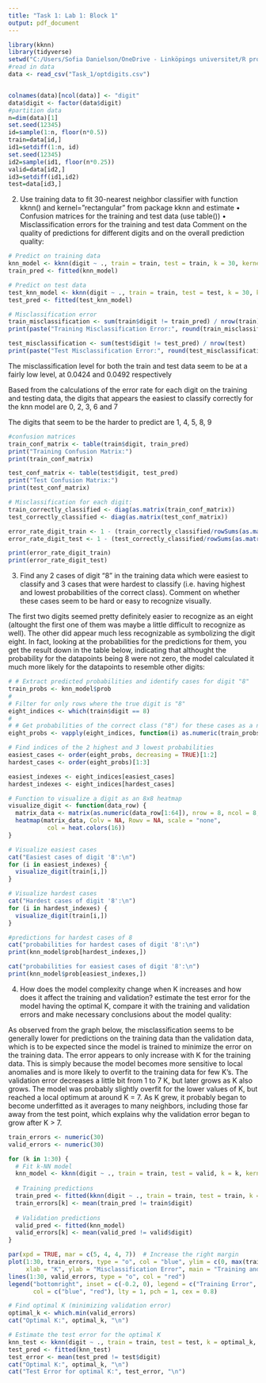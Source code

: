 ```yaml
---
title: "Task 1: Lab 1: Block 1"
output: pdf_document
---
```


```r
library(kknn)
library(tidyverse)
setwd("C:/Users/Sofia Danielson/OneDrive - Linköpings universitet/R programmering/maskininlärning/ML_lab1")
#read in data
data <- read_csv("Task_1/optdigits.csv")


colnames(data)[ncol(data)] <- "digit"
data$digit <- factor(data$digit)
#partition data 
n=dim(data)[1]
set.seed(12345) 
id=sample(1:n, floor(n*0.5)) 
train=data[id,] 
id1=setdiff(1:n, id)
set.seed(12345) 
id2=sample(id1, floor(n*0.25)) 
valid=data[id2,]
id3=setdiff(id1,id2)
test=data[id3,]
```

2. Use training data to fit 30-nearest neighbor classifier with function kknn() and
kernel=”rectangular” from package kknn and estimate
• Confusion matrices for the training and test data (use table())
• Misclassification errors for the training and test data
Comment on the quality of predictions for different digits and on the overall
prediction quality:


```r
# Predict on training data
knn_model <- kknn(digit ~ ., train = train, test = train, k = 30, kernel = "rectangular")
train_pred <- fitted(knn_model)

# Predict on test data
test_knn_model <- kknn(digit ~ ., train = train, test = test, k = 30, kernel = "rectangular")
test_pred <- fitted(test_knn_model)

# Misclassification error
train_misclassification <- sum(train$digit != train_pred) / nrow(train)
print(paste("Training Misclassification Error:", round(train_misclassification, 4)))

test_misclassification <- sum(test$digit != test_pred) / nrow(test)
print(paste("Test Misclassification Error:", round(test_misclassification, 4)))

```

The misclassification level for both the train and test data seem to be at a fairly low level, at 0.0424 and 0.0492 respectively

Based from the calculations of the error rate for each digit on the training and testing data, the digits that appears the easiest to classify correctly for the knn model are 0, 2, 3, 6 and 7

The digits that seem to be the harder to predict are 1, 4, 5, 8, 9

```r
#confusion matrices
train_conf_matrix <- table(train$digit, train_pred)
print("Training Confusion Matrix:")
print(train_conf_matrix)

test_conf_matrix <- table(test$digit, test_pred)
print("Test Confusion Matrix:")
print(test_conf_matrix)

# Misclassification for each digit:
train_correctly_classified <- diag(as.matrix(train_conf_matrix))
test_correctly_classified <- diag(as.matrix(test_conf_matrix))

error_rate_digit_train <- 1 - (train_correctly_classified/rowSums(as.matrix(train_conf_matrix)))
error_rate_digit_test <- 1 - (test_correctly_classified/rowSums(as.matrix(test_conf_matrix)))

print(error_rate_digit_train)
print(error_rate_digit_test)
```

3. Find any 2 cases of digit “8” in the training data which were easiest to classify
and 3 cases that were hardest to classify (i.e. having highest and lowest
probabilities of the correct class). Comment on whether
these cases seem to be hard or easy to recognize visually.


The first two digits seemed pretty definitely easier to recognize as an eight (altought the first one of them was maybe a little difficult to recognize as well). The other did appear much less recognizable as symbolizing the digit eight. In fact, looking at the probabilities for the predictions for them, you get the result down in the table below, indicating that althought the probability for the datapoints being 8 were not zero, the model calculated it much more likely for the datapoints to resemble other digits: 


```r
# # Extract predicted probabilities and identify cases for digit "8"
train_probs <- knn_model$prob
# 
# Filter for only rows where the true digit is "8"
eight_indices <- which(train$digit == 8)
# 
# # Get probabilities of the correct class ("8") for these cases as a numeric vector
eight_probs <- vapply(eight_indices, function(i) as.numeric(train_probs[i, "8"]), numeric(1))

# Find indices of the 2 highest and 3 lowest probabilities
easiest_cases <- order(eight_probs, decreasing = TRUE)[1:2]
hardest_cases <- order(eight_probs)[1:3]

easiest_indexes <- eight_indices[easiest_cases]
hardest_indexes <- eight_indices[hardest_cases]

# Function to visualize a digit as an 8x8 heatmap
visualize_digit <- function(data_row) {
  matrix_data <- matrix(as.numeric(data_row[1:64]), nrow = 8, ncol = 8, byrow = TRUE)
  heatmap(matrix_data, Colv = NA, Rowv = NA, scale = "none",
           col = heat.colors(16))
}

# Visualize easiest cases
cat("Easiest cases of digit '8':\n")
for (i in easiest_indexes) {
  visualize_digit(train[i,])
}

# Visualize hardest cases
cat("Hardest cases of digit '8':\n")
for (i in hardest_indexes) {
  visualize_digit(train[i,])
}

#predictions for hardest cases of 8
cat("probabilities for hardest cases of digit '8':\n")
print(knn_model$prob[hardest_indexes,])

cat("probabilities for easiest cases of digit '8':\n")
print(knn_model$prob[easiest_indexes,])

```


4. How does the model complexity
change when K increases and how does it affect the training and validation? estimate the test error for the model having the optimal K, compare it with the training and validation
errors and make necessary conclusions about the model quality:

As observed from the graph below, the misclassification seems to be generally lower for predictions on the training data than the validation data, which is to be expected since the model is trained to minimize the error on the training data. The error appears to only increase with K for the training data. This is simply because the model becomes more sensitive to local anomalies and is more likely to overfit to the training data for few K's. The validation error decreases a little bit from 1 to 7 K, but later grows as K also grows. The model was probably slightly overfit for the lower values of K, but reached a local optimum at around K = 7. As K grew, it probably began to become underfitted as it averages to many neighbors, including those far away from the test point, which explains why the validation error began to grow after K > 7.


```r
train_errors <- numeric(30)  
valid_errors <- numeric(30)  

for (k in 1:30) {
  # Fit k-NN model
  knn_model <- kknn(digit ~ ., train = train, test = valid, k = k, kernel = "rectangular")
  
  # Training predictions
  train_pred <- fitted(kknn(digit ~ ., train = train, test = train, k = k, kernel = "rectangular"))
  train_errors[k] <- mean(train_pred != train$digit)
  
  # Validation predictions 
  valid_pred <- fitted(knn_model)
  valid_errors[k] <- mean(valid_pred != valid$digit)
}

par(xpd = TRUE, mar = c(5, 4, 4, 7))  # Increase the right margin
plot(1:30, train_errors, type = "o", col = "blue", ylim = c(0, max(train_errors, valid_errors)), 
     xlab = "K", ylab = "Misclassification Error", main = "Training and Validation Errors vs K")
lines(1:30, valid_errors, type = "o", col = "red")
legend("bottomright", inset = c(-0.2, 0), legend = c("Training Error", "Validation Error"), 
       col = c("blue", "red"), lty = 1, pch = 1, cex = 0.8)

# Find optimal K (minimizing validation error)
optimal_k <- which.min(valid_errors)
cat("Optimal K:", optimal_k, "\n")

# Estimate the test error for the optimal K
knn_test <- kknn(digit ~ ., train = train, test = test, k = optimal_k, kernel = "rectangular")
test_pred <- fitted(knn_test)
test_error <- mean(test_pred != test$digit)
cat("Optimal K:", optimal_k, "\n")
cat("Test Error for optimal K:", test_error, "\n")
```








